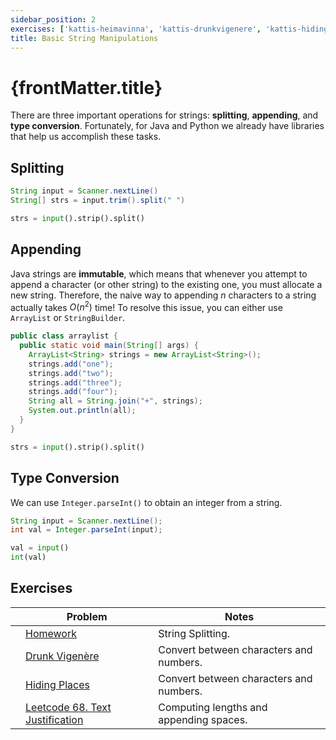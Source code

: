```yaml
---
sidebar_position: 2
exercises: ['kattis-heimavinna', 'kattis-drunkvigenere', 'kattis-hidingplaces', 'leetcode-text-justification']
title: Basic String Manipulations
---
```


<DisplayProgress names={frontMatter.exercises}/>

# {frontMatter.title}

There are three important operations for strings: **splitting**, **appending**, and **type conversion**.
Fortunately, for Java and Python we already have libraries that help us accomplish these tasks.

## Splitting

<Tabs groupId="programming-language">
  <TabItem value="java" label="Java">


```java
String input = Scanner.nextLine()
String[] strs = input.trim().split(" ")
```

  </TabItem>
  <TabItem value="py" label="Python">

```py 
strs = input().strip().split()
```

  </TabItem>
</Tabs>

## Appending

<Tabs groupId="programming-language">
  <TabItem value="java" label="Java">

Java strings are **immutable**, which means that whenever you attempt to append a character (or other string) to the existing one, you must allocate a new string. Therefore, the naive way to appending $n$ characters to a string actually takes $O(n^2)$ time!
To resolve this issue, you can either use `ArrayList` or `StringBuilder`.

```java
public class arraylist {
  public static void main(String[] args) {
    ArrayList<String> strings = new ArrayList<String>();
    strings.add("one");
    strings.add("two");
    strings.add("three");
    strings.add("four");
    String all = String.join("+", strings);
    System.out.println(all);
  }
}
```

  </TabItem>
  <TabItem value="py" label="Python">

```py 
strs = input().strip().split()
```

  </TabItem>
</Tabs>

## Type Conversion

<Tabs groupId="programming-language">
  <TabItem value="java" label="Java">

We can use `Integer.parseInt()` to obtain an integer from a string.

```java
String input = Scanner.nextLine();
int val = Integer.parseInt(input);
```

  </TabItem>
  <TabItem value="py" label="Python">

```py 
val = input()
int(val)
```

  </TabItem>
</Tabs>

## Exercises

| | Problem | Notes |
|---|---|---|
| <LocalButton name='kattis-heimavinna'/> | [Homework](https://open.kattis.com/problems/heimavinna) | String Splitting. |
| <LocalButton name='kattis-drunkvigenere'/> | [Drunk Vigenère](https://open.kattis.com/problems/drunkvigenere) | Convert between characters and numbers. |
| <LocalButton name='kattis-hidingplaces'/> | [Hiding Places](https://open.kattis.com/problems/hidingplaces) | Convert between characters and numbers. |
| <LocalButton name='leetcode-text-justification'/> | [Leetcode 68. Text Justification](https://leetcode.com/problems/text-justification/) | Computing lengths and appending spaces. |
